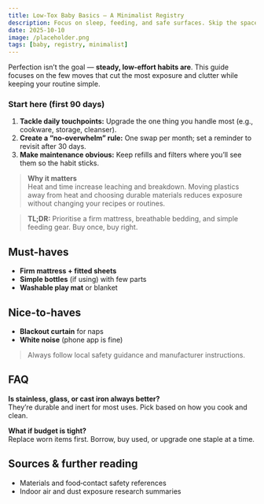 ```yaml
---
title: Low-Tox Baby Basics — A Minimalist Registry
description: Focus on sleep, feeding, and safe surfaces. Skip the space-hogging extras.
date: 2025-10-10
image: /placeholder.png
tags: [baby, registry, minimalist]
---
```

Perfection isn’t the goal — **steady, low‑effort habits are**. This guide focuses on the few moves that cut the most exposure and clutter while keeping your routine simple.

### Start here (first 90 days)
1. **Tackle daily touchpoints:** Upgrade the one thing you handle most (e.g., cookware, storage, cleanser).
2. **Create a “no‑overwhelm” rule:** One swap per month; set a reminder to revisit after 30 days.
3. **Make maintenance obvious:** Keep refills and filters where you’ll see them so the habit sticks.

> **Why it matters**  
> Heat and time increase leaching and breakdown. Moving plastics away from heat and choosing durable materials reduces exposure without changing your recipes or routines.

> **TL;DR:** Prioritise a firm mattress, breathable bedding, and simple feeding gear. Buy once, buy right.

## Must-haves

- **Firm mattress + fitted sheets**
- **Simple bottles** (if using) with few parts
- **Washable play mat** or blanket

## Nice-to-haves

- **Blackout curtain** for naps
- **White noise** (phone app is fine)

> Always follow local safety guidance and manufacturer instructions.

## FAQ
**Is stainless, glass, or cast iron always better?**  
They’re durable and inert for most uses. Pick based on how you cook and clean.

**What if budget is tight?**  
Replace worn items first. Borrow, buy used, or upgrade one staple at a time.

## Sources & further reading
- Materials and food‑contact safety references
- Indoor air and dust exposure research summaries
